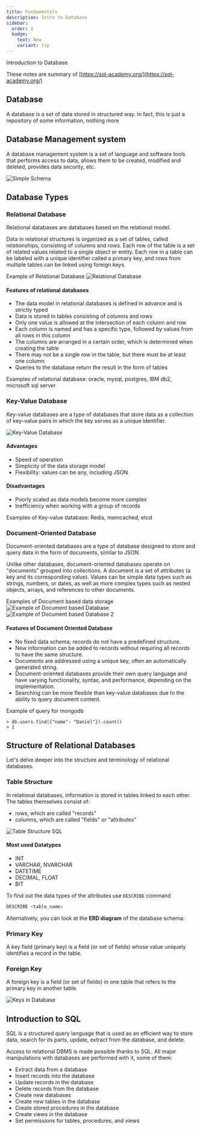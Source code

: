 ```yaml
---
title: Fundamentals
description: Intro to Database
sidebar:
  order: 1
  badge:
    text: New
    variant: tip
---
```


Introduction to Database.

These notes are summary of [https://sql-academy.org/](https://sql-academy.org/)

## Database

A database is a set of data stored in structured way. In fact, this is just a repository of some information, nothing more

## Database Management system

A database management system is a set of language and software tools that performs access to data, allows them to be created, modified and deleted, provides data security, etc.

![Simple Schema](../../../assets/images/database/simple_schema.webp)

## Database Types

### Relational Database

Relational databases are databases based on the relational model.

Data in relational structures is organized as a set of tables, called relationships, consisting of columns and rows. Each row of the table is a set of related values related to a single object or entity. Each row in a table can be labeled with a unique identifier called a primary key, and rows from multiple tables can be linked using foreign keys.

Example of Relational Database
![Relational Database](../../../assets/images/database/relation_dbms.webp)

#### Features of relational databases

- The data model in relational databases is defined in advance and is strictly typed
- Data is stored in tables consisting of columns and rows
- Only one value is allowed at the intersection of each column and row
- Each column is named and has a specific type, followed by values from all rows in this column
- The columns are arranged in a certain order, which is determined when creating the table
- There may not be a single row in the table, but there must be at least one column
- Queries to the database return the result in the form of tables

Examples of relational database: oracle, mysql, postgres, IBM db2, microsoft sql server

### Key-Value Database

Key-value databases are a type of databases that store data as a collection of key–value pairs in which the key serves as a unique identifier.

![Key-Value Database](../../../assets/images/database/key_value_dbms.webp)

#### Advantages

- Speed of operation
- Simplicity of the data storage model
- Flexibility: values can be any, including JSON

#### Disadvantages

- Poorly scaled as data models become more complex
- Inefficiency when working with a group of records

Examples of Key-value database: Redis, memcached, etcd

### Document-Oriented Database

Document-oriented databases are a type of database designed to store and query data in the form of documents, similar to JSON.

Unlike other databases, document-oriented databases operate on "documents" grouped into collections. A document is a set of attributes (a key and its corresponding value). Values can be simple data types such as strings, numbers, or dates, as well as more complex types such as nested objects, arrays, and references to other documents.

Examples of Document based data storage
![Example of Document based Database](../../../assets/images/database/en_document_oriented_databases_1.webp)
![Example of Document based Database 2](../../../assets/images/database/en_document_oriented_databases_2.webp)

#### Features of Document Oriented Database

- No fixed data schema; records do not have a predefined structure.
- New information can be added to records without requiring all records to have the same structure.
- Documents are addressed using a unique key, often an automatically generated string.
- Document-oriented databases provide their own query language and have varying functionality, syntax, and performance, depending on the implementation.
- Searching can be more flexible than key-value databases due to the ability to query document content.

Example of query for mongodb

```mongodb
> db.users.find({"name": "Daniel"}).count()
> 1
```

## Structure of Relational Databases

Let's delve deeper into the structure and terminology of relational databases.

### Table Structure

In relational databases, information is stored in tables linked to each other. The tables themselves consist of:

- rows, which are called "records"
- columns, which are called "fields" or "attributes"

![Table Structure SQL](../../../assets/images/database/en_structure_db.webp)

#### Most used Datatypes

- INT
- VARCHAR, NVARCHAR
- DATETIME
- DECIMAL, FLOAT
- BIT

To find out the data types of the attributes use `DESCRIBE` command

```sql
DESCRIBE <table_name>
```

Alternatively, you can look at the **ERD diagram** of the database schema:

### Primary Key

A key field (primary key) is a field (or set of fields) whose value uniquely identifies a record in the table.

### Foreign Key

A foreign key is a field (or set of fields) in one table that refers to the primary key in another table.

![Keys in Database](../../../assets/images/database/en_keys.webp)

## Introduction to SQL

SQL is a structured query language that is used as an efficient way to store data, search for its parts, update, extract from the database, and delete.

Access to relational DBMS is made possible thanks to SQL. All major manipulations with databases are performed with it, some of them:

- Extract data from a database
- Insert records into the database
- Update records in the database
- Delete records from the database
- Create new databases
- Create new tables in the database
- Create stored procedures in the database
- Create views in the database
- Set permissions for tables, procedures, and views
